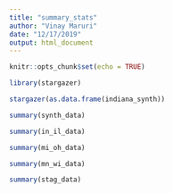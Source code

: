 ```yaml
---
title: "summary_stats"
author: "Vinay Maruri"
date: "12/17/2019"
output: html_document
---
```


```r
knitr::opts_chunk$set(echo = TRUE)
```

```r
library(stargazer)
```
```r
stargazer(as.data.frame(indiana_synth))
```

```r
summary(synth_data)
```

```r
summary(in_il_data)
```

```r
summary(mi_oh_data)
```

```r
summary(mn_wi_data)
```

```r
summary(stag_data)
```

